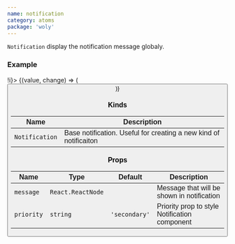 ```yaml
---
name: notification
category: atoms
package: 'woly'
---
```



`Notification` display the notification message globaly.

### Example

<Playground>
  <State initial={false} change={(i) => !i}>
    {(value, change) => (
      <block.S>
        <Button
          onClick={change}
          text={value ? 'hide notification' : 'show notification'}
          priority="primary"
        />
        <div style={{ display: value ? 'block' : 'none' }}>
          <Notification message="Your transaction has been completed" priority="primary" />
        </div>
      </block.S>
    )}
  </State>
</Playground>

### Kinds

| Name           | Description                                                       |
| -------------- | ----------------------------------------------------------------- |
| `Notification` | Base notification. Useful for creating a new kind of notificaiton |

### Props

| Name       | Type              | Default       | Description                                   |
| ---------- | ----------------- | ------------- | --------------------------------------------- |
| `message`  | `React.ReactNode` |               | Message that will be shown in notification    |
| `priority` | `string`          | `'secondary'` | Priority prop to style Notification component |
